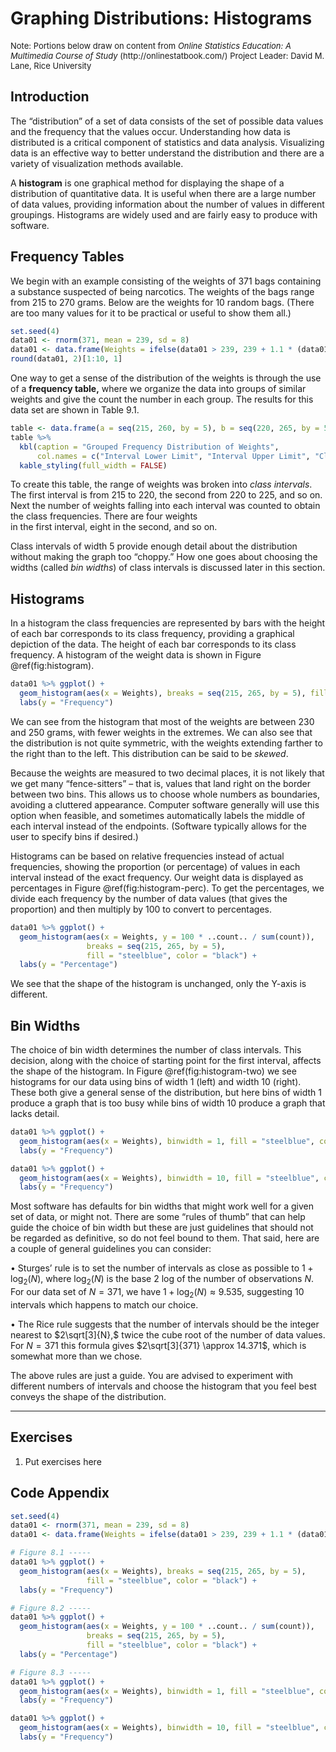 # Graphing Distributions: Histograms

 <font size="2"> Note: Portions below draw on content from
 *Online Statistics Education: A Multimedia Course of Study* 
 (http://onlinestatbook.com/) Project Leader: David M. Lane, Rice University </font>
 
## Introduction

The "distribution" of a set of data consists of the set of possible data values and the
frequency that the values occur.  Understanding how data is distributed is a
critical component of statistics and data analysis.  Visualizing data is an
effective way to better understand the distribution and there are a variety 
of visualization methods available.

A **histogram** is one graphical method for displaying the shape of a distribution
of quantitative data.
It is useful when there are a large number of data values, providing information
about the number of values in different groupings.  Histograms are widely used
and are fairly easy to produce with software.

## Frequency Tables

We begin with an example consisting of the weights of 371 bags containing a
substance suspected of being narcotics.  The weights of the bags range from
215 to 270 grams.  Below are the weights for 10 random bags.  (There are too many
values for it to be practical or useful to show them all.)

```r
set.seed(4)
data01 <- rnorm(371, mean = 239, sd = 8)
data01 <- data.frame(Weights = ifelse(data01 > 239, 239 + 1.1 * (data01 - 239), data01))
round(data01, 2)[1:10, 1]
```

One way to get a sense of the distribution of the weights is through the
use of a **frequency table,** where we organize the data into groups of similar
weights and give the count the number in each group.  The results for this
data set are shown in Table 9.1.

```r
table <- data.frame(a = seq(215, 260, by = 5), b = seq(220, 265, by = 5), f = c(4, 8, 31, 74, 88, 75, 57, 25, 8, 1))
table %>% 
  kbl(caption = "Grouped Frequency Distribution of Weights", 
      col.names = c("Interval Lower Limit", "Interval Upper Limit", "Class Frequency")) %>% 
  kable_styling(full_width = FALSE)
```

To create this table, the range of weights was broken into *class intervals*. 
The first interval is from 215 to 220, the second from 220 to 225, and so on. 
Next the number of weights
falling into each interval was counted to obtain the class frequencies. There are four weights  
in the first interval, eight in the second, and so on.

Class intervals of width 5 provide enough detail about the distribution without 
making the graph too "choppy." How one goes about choosing the widths (called *bin widths*) of 
class intervals is discussed later in this section. 

## Histograms

In a histogram the class frequencies are represented by bars with 
the height of each bar corresponds to its class frequency,
providing a graphical
depiction of the data.  The height of each bar corresponds 
to its class frequency. A histogram of the weight data is shown in 
Figure \@ref(fig:histogram).

```r
data01 %>% ggplot() + 
  geom_histogram(aes(x = Weights), breaks = seq(215, 265, by = 5), fill = "steelblue", color = "black") + 
  labs(y = "Frequency")
```

We can see from the histogram that most of the weights are between 230 and 250 grams,
with fewer weights in the extremes.  We can also see that the distribution is not 
quite symmetric, with the weights extending farther to the right than to the left.  This
distribution can be said to be *skewed*. 

Because the weights are measured to two decimal 
places, it is not likely that we get many "fence-sitters" -- that is, values
that land right on the border between two bins.  This allows us to choose
whole numbers as boundaries,  avoiding a cluttered appearance.  Computer
software generally will use this option when feasible, and sometimes automatically
labels the middle of each interval instead of the endpoints.
(Software typically allows for the user to specify bins if desired.)

Histograms can be based on relative frequencies instead of actual frequencies,
showing the proportion (or percentage) of values in each interval instead of
the exact frequency.  Our weight data is displayed as percentages in 
Figure \@ref(fig:histogram-perc).  To get the percentages, we divide
each frequency by the number of data values (that gives the proportion) and
then multiply by 100 to convert to percentages.

```r
data01 %>% ggplot() + 
  geom_histogram(aes(x = Weights, y = 100 * ..count.. / sum(count)), 
                 breaks = seq(215, 265, by = 5), 
                 fill = "steelblue", color = "black") + 
  labs(y = "Percentage")
```

We see that the shape of the histogram is unchanged, only the Y-axis is
different.

## Bin Widths

The choice of bin width determines the number of class intervals. 
This decision, along with the choice of starting point for the first interval, 
affects the shape of the histogram. In Figure \@ref(fig:histogram-two) we see
histograms for our data using bins of width 1 (left) and width 10 (right).
These both give a general sense of the distribution, but here bins of width 1
produce a graph that is too busy while bins of width 10 produce a graph that
lacks detail.

```r
data01 %>% ggplot() + 
  geom_histogram(aes(x = Weights), binwidth = 1, fill = "steelblue", color = "black") + 
  labs(y = "Frequency")

data01 %>% ggplot() + 
  geom_histogram(aes(x = Weights), binwidth = 10, fill = "steelblue", color = "black") + 
  labs(y = "Frequency")
```

Most software has defaults for bin widths that might work well for a given set
of data, or might not.  There are some "rules of thumb" that can help guide
the choice of bin width but these are just guidelines that should not be
regarded as definitive, so do not feel bound to them.  That said, here are
a couple of general guidelines you can consider:

$\bullet$ Sturges' rule is to set the number of intervals as close as possible to 
$1 + \log_2(N)$, where $\log_2(N)$ is the base 2 log of the number of 
observations $N$. For our data set of $N = 371$, we have $1 + \log_2(N) \approx 9.535$,
suggesting 10 intervals which happens to match our choice.

$\bullet$ The Rice rule suggests that the number of intervals should be the integer
nearest to $2\sqrt[3]{N},$ twice the cube root of the number of data values.
For $N = 371$ this formula gives $2\sqrt[3]{371} \approx 14.371$, which is somewhat more
than we chose.

The above rules are just a guide. You are advised to experiment with different 
numbers of intervals and choose the histogram that you feel best conveys the
shape of the distribution.

---

## Exercises

1. $\text{Put exercises here}$

## Code Appendix

```r
set.seed(4)
data01 <- rnorm(371, mean = 239, sd = 8)
data01 <- data.frame(Weights = ifelse(data01 > 239, 239 + 1.1 * (data01 - 239), data01))

# Figure 8.1 -----
data01 %>% ggplot() + 
  geom_histogram(aes(x = Weights), breaks = seq(215, 265, by = 5), 
                 fill = "steelblue", color = "black") + 
  labs(y = "Frequency")

# Figure 8.2 -----
data01 %>% ggplot() + 
  geom_histogram(aes(x = Weights, y = 100 * ..count.. / sum(count)), 
                 breaks = seq(215, 265, by = 5), 
                 fill = "steelblue", color = "black") + 
  labs(y = "Percentage")

# Figure 8.3 -----
data01 %>% ggplot() + 
  geom_histogram(aes(x = Weights), binwidth = 1, fill = "steelblue", color = "black") + 
  labs(y = "Frequency")

data01 %>% ggplot() + 
  geom_histogram(aes(x = Weights), binwidth = 10, fill = "steelblue", color = "black") + 
  labs(y = "Frequency")
```

